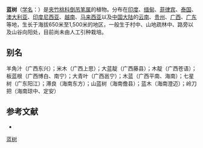 {{Speciesbox
| name = 蓝树
| status = 
| status_system = 
| image =
| genus = Wrightia
| species = laevis
| authority = Hook. f.
}}

'''蓝树'''（[[学名|学名]]：{{lang|la|''Wrightia laevis''}}）是[[夹竹桃科|夹竹桃科]][[倒吊笔属|倒吊笔属]]的植物。分布在[[印度|印度]]、[[缅甸|缅甸]]、[[菲律宾|菲律宾]]、[[泰国|泰国]]、[[澳大利亚|澳大利亚]]、[[印度尼西亚|印度尼西亚]]、[[越南|越南]]、[[马来西亚|马来西亚]]以及[[中国大陆|中国大陆]]的[[云南|云南]]、[[贵州|贵州]]、[[广西|广西]]、[[广东|广东]]等地，生长于海拔650米至1,500米的地区，一般生于村中、山地疏林中、路旁以及山谷向阳处，目前尚未由人工引种栽培。

== 别名 ==
羊角汁（广西东兴）；米木（广西上思）；大蓝靛（广西藤县）；木靛（广西苍语）；板蓝根（广西博白、南宁）；大青叶（广西邕宁）；木蓝（广西平南、海南）；七星树（广东阳江）；滞良（海南东方）；山蓝树（海南儋县）；蓝木（海南澄迈）；岭刀把（海南琼中、定安）

== 参考文献 ==
<div class="references-small">
* {{cite web| url =http://www.bioinfo.cn/db05/KmzwSpecies.php?action=view&id=1264| title =蓝树| work =《中国高等植物数据库全库》| publisher =中国科学院微生物研究所| author =昆明植物研究所| accessdate =2009-02-22| deadurl =yes| archiveurl =https://web.archive.org/web/20160305041819/http://www.bioinfo.cn/db05/KmzwSpecies.php?action=view&id=1264| archivedate =2016-03-05}}
</div>
{{Taxonbar|from=Q5430872}}

[[Category:倒吊笔属|蓝树]]


{{植物小作品}}